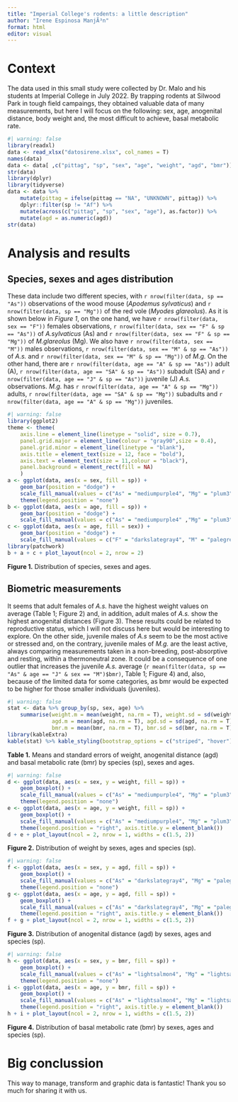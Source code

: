 ```yaml
---
title: "Imperial College's rodents: a little description"
author: "Irene Espinosa ManjÃ³n"
format: html
editor: visual
---
```


# Context

The data used in this small study were collected by Dr. Malo and his students at Imperial College in July 2022.
By trapping rodents at Silwood Park in tough field campaings, they obtained valuable data of many measurements, but here I will focus on the following: sex, age, anogenital distance, body weight and, the most difficult to achieve, basal metabolic rate.

```r
#| warning: false
library(readxl)
data <- read_xlsx("datosirene.xlsx", col_names = T)
names(data)
data <- data[ ,c("pittag", "sp", "sex", "age", "weight", "agd", "bmr")]
str(data)
library(dplyr)
library(tidyverse)
data <- data %>% 
    mutate(pittag = ifelse(pittag == "NA", "UNKNOWN", pittag)) %>% 
    dplyr::filter(sp != "Af") %>% 
    mutate(across(c("pittag", "sp", "sex", "age"), as.factor)) %>% 
    mutate(agd = as.numeric(agd))
str(data)
```

# Analysis and results

## Species, sexes and ages distribution

These data include two different species, with `r nrow(filter(data, sp == "As"))` observations of the wood mouse (*Apodemus sylvaticus*) and `r nrow(filter(data, sp == "Mg"))` of the red vole (*Myodes glareolus*).
As it is shown below in *Figure 1*, on the one hand, we have `r nrow(filter(data, sex == "F"))` females observations, `r nrow(filter(data, sex == "F" & sp == "As"))` of *A.sylvaticus* (As) and `r nrow(filter(data, sex == "F" & sp == "Mg"))` of *M.glareolus* (Mg).
We also have `r nrow(filter(data, sex == "M"))` males observations, `r nrow(filter(data, sex == "M" & sp == "As"))` of *A.s.* and `r nrow(filter(data, sex == "M" & sp == "Mg"))` of *M.g.* On the other hand, there are `r nrow(filter(data, age == "A" & sp == "As"))` adult (A), `r nrow(filter(data, age == "SA" & sp == "As"))` subadult (SA) and `r nrow(filter(data, age == "J" & sp == "As"))` juvenile (J) *A.s.* observations.
*M.g.* has `r nrow(filter(data, age == "A" & sp == "Mg"))` adults, `r nrow(filter(data, age == "SA" & sp == "Mg"))` subadults and `r nrow(filter(data, age == "A" & sp == "Mg"))` juveniles.

```r
#| warning: false
library(ggplot2)
theme <- theme(
    axis.line = element_line(linetype = "solid", size = 0.7),
    panel.grid.major = element_line(colour = "gray90",size = 0.4),
    panel.grid.minor = element_line(linetype = "blank"),
    axis.title = element_text(size = 12, face = "bold"),
    axis.text = element_text(size = 11,colour = "black"),
    panel.background = element_rect(fill = NA)
    )
a <- ggplot(data, aes(x = sex, fill = sp)) +
    geom_bar(position = "dodge") + 
    scale_fill_manual(values = c("As" = "mediumpurple4", "Mg" = "plum3")) + theme +
    theme(legend.position = "none")
b <- ggplot(data, aes(x = age, fill = sp)) +
    geom_bar(position = "dodge") +
    scale_fill_manual(values = c("As" = "mediumpurple4" ,"Mg" = "plum3")) + theme
c <- ggplot(data, aes(x = age, fill = sex)) +
    geom_bar(position = "dodge") +
    scale_fill_manual(values = c("F" = "darkslategray4", "M" = "palegreen3")) + theme
library(patchwork) 
b + a + c + plot_layout(ncol = 2, nrow = 2)
```

**Figure 1.** Distribution of species, sexes and ages.

## Biometric measurements

It seems that adult females of *A.s.* have the highest weight values on average (Table 1; Figure 2) and, in addition, adult males of *A.s.* show the highest anogenital distances (Figure 3).
These results could be related to reproductive status, which I will not discuss here but would be interesting to explore.
On the other side, juvenile males of *A.s* seem to be the most active or stressed and, on the contrary, juvenile males of *M.g.* are the least active, always comparing measurements taken in a non-breeding, post-absorptive and resting, within a thermoneutral zone.
It could be a consequence of one outlier that increases the juvenile *A.s.* average (`r mean(filter(data, sp == "As" & age == "J" & sex == "M")$bmr)`, Table 1; Figure 4) and, also, because of the limited data for some categories, as bmr would be expected to be higher for those smaller individuals (juveniles).

```r
#| warning: false
stat <- data %>% group_by(sp, sex, age) %>%  
    summarise(weight.m = mean(weight, na.rm = T), weight.sd = sd(weight, na.rm = T),
              agd.m = mean(agd, na.rm = T), agd.sd = sd(agd, na.rm = T),
              bmr.m = mean(bmr, na.rm = T), bmr.sd = sd(bmr, na.rm = T))
library(kableExtra)
kable(stat) %>% kable_styling(bootstrap_options = c("striped", "hover"))
```

**Table 1.** Means and standard errors of weight, anogenital distance (agd) and basal metabolic rate (bmr) by species (sp), sexes and ages.

```r
#| warning: false
d <- ggplot(data, aes(x = sex, y = weight, fill = sp)) +
    geom_boxplot() + 
    scale_fill_manual(values = c("As" = "mediumpurple4", "Mg" = "plum3")) + theme +
    theme(legend.position = "none")
e <- ggplot(data, aes(x = age, y = weight, fill = sp)) +
    geom_boxplot() +
    scale_fill_manual(values = c("As" = "mediumpurple4", "Mg" = "plum3")) + theme +
    theme(legend.position = "right", axis.title.y = element_blank())
d + e + plot_layout(ncol = 2, nrow = 1, widths = c(1.5, 2))
```

**Figure 2.** Distribution of weight by sexes, ages and species (sp).

```r
#| warning: false
f <- ggplot(data, aes(x = sex, y = agd, fill = sp)) +
    geom_boxplot() + 
    scale_fill_manual(values = c("As" = "darkslategray4", "Mg" = "palegreen3")) + theme +
    theme(legend.position = "none")
g <- ggplot(data, aes(x = age, y = agd, fill = sp)) +
    geom_boxplot() +
    scale_fill_manual(values = c("As" = "darkslategray4", "Mg" = "palegreen3")) + theme +
    theme(legend.position = "right", axis.title.y = element_blank())
f + g + plot_layout(ncol = 2, nrow = 1, widths = c(1.5, 2))
```

**Figure 3.** Distribution of anogenital distance (agd) by sexes, ages and species (sp).

```r
#| warning: false
h <- ggplot(data, aes(x = sex, y = bmr, fill = sp)) +
    geom_boxplot() + 
    scale_fill_manual(values = c("As" = "lightsalmon4", "Mg" = "lightsalmon1")) + theme +
    theme(legend.position = "none")
i <- ggplot(data, aes(x = age, y = bmr, fill = sp)) +
    geom_boxplot() +
    scale_fill_manual(values = c("As" = "lightsalmon4", "Mg" = "lightsalmon1")) + theme +
    theme(legend.position = "right", axis.title.y = element_blank())
h + i + plot_layout(ncol = 2, nrow = 1, widths = c(1.5, 2))
```

**Figure 4.** Distribution of basal metabolic rate (bmr) by sexes, ages and species (sp).

# Big conclussion

This way to manage, transform and graphic data is fantastic!
Thank you so much for sharing it with us.
